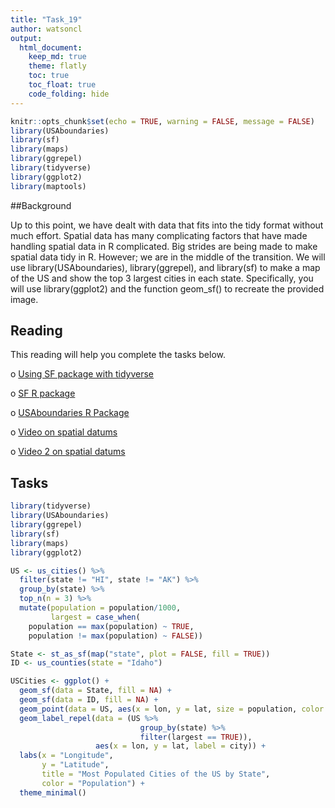 ```yaml
---
title: "Task_19"
author: watsoncl 
output: 
  html_document:
    keep_md: true
    theme: flatly
    toc: true
    toc_float: true
    code_folding: hide
---
```


```r
knitr::opts_chunk$set(echo = TRUE, warning = FALSE, message = FALSE)
library(USAboundaries)
library(sf)
library(maps)
library(ggrepel)
library(tidyverse)
library(ggplot2)
library(maptools)
```

##Background

Up to this point, we have dealt with data that fits into the tidy format without much effort. Spatial data has many complicating factors that have made handling spatial data in R complicated. Big strides are being made to make spatial data tidy in R. However; we are in the middle of the transition.
We will use library(USAboundaries), library(ggrepel), and library(sf) to make a map of the US and show the top 3 largest cities in each state. Specifically, you will use library(ggplot2) and the function geom_sf() to recreate the provided image.

## Reading

This reading will help you complete the tasks below.

o [Using SF package with tidyverse](https://byuistats.github.io/M335/spatial_reading.html)

o [SF R package](https://r-spatial.github.io/sf/)

o [USAboundaries R Package](https://github.com/ropensci/USAboundaries)

o [Video on spatial datums](https://www.youtube.com/watch?v=xKGlMp__jog)

o [Video 2 on spatial datums](https://www.youtube.com/watch?v=kXTHaMY3cVk)

## Tasks

```r
library(tidyverse)
library(USAboundaries)
library(ggrepel)
library(sf)
library(maps)
library(ggplot2)

US <- us_cities() %>%
  filter(state != "HI", state != "AK") %>%
  group_by(state) %>%
  top_n(n = 3) %>%
  mutate(population = population/1000,
         largest = case_when(
    population == max(population) ~ TRUE,
    population != max(population) ~ FALSE))

State <- st_as_sf(map("state", plot = FALSE, fill = TRUE))
ID <- us_counties(state = "Idaho")

USCities <- ggplot() +
  geom_sf(data = State, fill = NA) +
  geom_sf(data = ID, fill = NA) +
  geom_point(data = US, aes(x = lon, y = lat, size = population, color = population)) +
  geom_label_repel(data = (US %>% 
                             group_by(state) %>%
                             filter(largest == TRUE)), 
                   aes(x = lon, y = lat, label = city)) +
  labs(x = "Longitude",
       y = "Latitude",
       title = "Most Populated Cities of the US by State",
       color = "Population") +
  theme_minimal() 

```






























